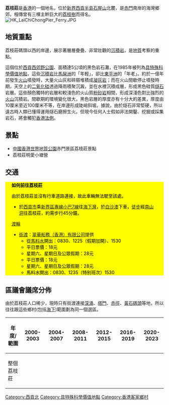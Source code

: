 {{distinguish|荔枝窩}}
'''荔枝莊'''是[[香港|香港]]的一個地名，位於[[新界|新界]][[西貢半島|西貢半島]][[石屋山|石屋山]]北麓，是[[赤門_(香港)|赤門]]南岸的海灣鄉郊，相傳曾有三棵主幹巨大的[[荔枝|荔枝樹]]而得名。[[File:HK_LaiChiChongPier_Ferry.JPG|thumb]]

== 地質重點 ==
荔枝莊碼頭以西的岸邊，展示著層層疊疊、非常壯觀的[[沉积岩|沉積岩]]，是[[地質|地質]]考察的重點。

這個位於[[西貢西郊野公園|西貢西郊野公園]]、面積達5公頃的黑色岩石灘，在1985年被列為[[具特殊科學價值地點|具特殊科學價值地點]]，這些[[沉积岩|沉積岩]]比[[馬屎洲|馬屎洲]]的「年輕」，卻比[[東平洲|東平洲]]的「年老」。約於一億年前發生[[火山|火山]]噴發時，大量火山灰和碎屑堆積成[[凝灰岩|凝灰岩]]；而在火山間歇停止噴發時期，天空上的[[二氧化硅|二氧化硅]]透過降雨積聚沉澱，並在水裡沉積成層，形成黑色硅質[[燧石|燧石]]岩層。這些顏色獨特的岩層和較淺色的火山質[[淤泥|粉砂岩]]相間，形成深淺色對比強烈的[[火山|火山]]沉積岩。間歇期的環境變化很大，黑色岩層的厚度亦有十分大的差異，厚度由10厘米至近100厘米不等，在岸邊形成陡峭斜坡。據說，由於燧石非常堅硬，所以遠古時人類已懂得運用燧石磨擦生火。但現今任何人士假如非法開鑿、挖掘或採集岩石，將會觸犯[[香港法例|香港法例]]。

==景點==
* [[中國香港世界地質公園|中國香港世界地質公園]]赤門景區荔枝莊景點
* 荔枝莊明愛小塘營

==交通==
<div class="NavFrame collapsed" style="color: black; background-color: yellow; margin: 0 auto; padding: 0 10px; text-align: left;"><div class="NavHead" style="background-color: yellow; margin: 0 auto; padding: 0 10px; font-weight:normal;">'''如何前往荔枝莊'''</div><div class="NavContent" style="background-color: yellow; margin: 0 auto; padding: 0 10px;">
由於荔枝莊並沒有行車道路連接，故此車輛無法駛至該處。
*於[[西貢市|西貢市]]乘[[新界區專線小巴7線|新界區專線小巴7線]]往[[海下灣|海下灣]]，於[[白沙澳|白沙澳]]下車，[[徒步|徒步]]經[[南山洞_(香港)|南山洞]]往荔枝莊，約需步行45分鐘。
;[[渡輪|渡輪]]
*[[街渡|街渡]]：[[翠華船務|翠華船務（香港）有限公司]]提供
**從[[馬料水|馬料水]]開出：0830、1225（假期加開）、1530
**平日票價：18元
**星期六、星期日及公眾假期：28元 
**平日票價：18元
**星期六、星期日及公眾假期：28元
**馬料水開出：0830、1235（特别班次）1530
{{start rail box|馬料水⇔塔門街渡}}
{{s-inop|[[深涌|深涌]]|[[馬料水|馬料水]]方向}}
{{s-line|荔枝莊
}}
{{s-inop|[[塔門|塔門]]|[[黃石碼頭|黃石]]方向}}
{{end box}}
</div></div>

==區議會議席分佈==
由於荔枝莊人口稀少，現時只有街渡連接[[深涌|深涌]]、[[塔門|塔門]]、[[赤徑|赤徑]]、[[黃石碼頭|黃石碼頭]]等地，所以往往跟這些鄉村(包括[[海下|海下]])範圍劃為同一個選區。

{| class=wikitable
!年度/範圍!!2000-2003!!2004-2007!!2008-2011!!2012-2015!!2016-2019!!2020-2023
|-
|整個荔枝莊||colspan=6|{{centre|[[西貢北_(選區)|西貢北]]選區}}
|}

[[Category:西貢北|Category:西貢北]]
[[Category:具特殊科學價值地點|Category:具特殊科學價值地點]]
[[Category:香港客家鄉村|Category:香港客家鄉村]]